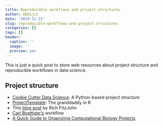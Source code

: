 ```yaml
---
title: Reproducible workflows and project structures
author: Abhijit
date: '2019-11-22'
slug: reproducible-workflows-and-project-structures
categories: []
tags: []
header:
  caption: ''
  image: ''
  preview: yes
---
```


This is just a quick post to store web resources about project structure and reproducible workflows in data science.

## Project structure

+ [Cookie Cutter Data Science](https://drivendata.github.io/cookiecutter-data-science/): A Python-based project structure
+ [ProjectTemplate](http://projecttemplate.net/index.html): The granddaddy in R
+ This [blog post](https://nicercode.github.io/blog/2013-04-05-projects/) by Rich FitzJohn
+ [Carl Boettiger's](https://www.carlboettiger.info/2012/05/06/research-workflow.html) workflow
+ [A Quick Guide to Organizing Computational Biology Projects](https://journals.plos.org/ploscompbiol/article?id=10.1371/journal.pcbi.1000424#s7)
